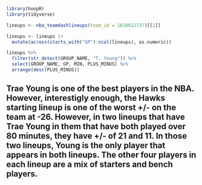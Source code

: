 ```r
library(hoopR)
library(tidyverse)
```
```r
lineups <- nba_teamdashlineups(team_id = 1610612737)[[2]]
```

```r
lineups <- lineups |> 
  mutate(across(starts_with("GP"):ncol(lineups), as.numeric))
```
```r
lineups %>% 
  filter(str_detect(GROUP_NAME, "T. Young")) %>% 
  select(GROUP_NAME, GP, MIN, PLUS_MINUS) %>% 
  arrange(desc(PLUS_MINUS))
```
## Trae Young is one of the best players in the NBA. However, interestigly enough, the Hawks starting lineup is one of the worst +/- on the team at -26. However, in two lineups that have Trae Young in them that have both played over 80 minutes, they have +/- of 21 and 11. In those two lineups, Young is the only player that appears in both lineups. The other four players in each lineup are a mix of starters and bench players.



